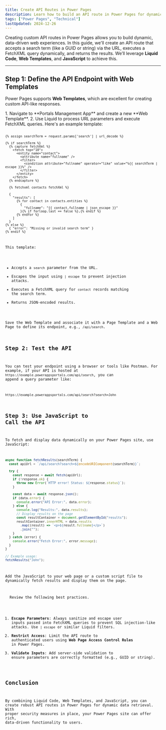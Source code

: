```yaml
---
title: Create API Routes in Power Pages
description: Learn how to build an API route in Power Pages for dynamic FetchXML queries while ensuring security.
tags: ["Power Pages", "Technical"]
lastUpdated: 2024-12-26
---
```



Creating custom API routes in Power Pages allows you to build dynamic, data-driven web experiences. In this guide, we'll create an API route that accepts a search term (like a GUID or string) via the URL, executes a FetchXML query dynamically, and returns the results. We’ll leverage **Liquid Code**, **Web Templates**, and **JavaScript** to achieve this.

---

## Step 1: Define the API Endpoint with Web Templates

Power Pages supports **Web Templates**, which are excellent for creating custom API-like responses.

<Steps>
  1. Navigate to **Portals Management App** and create a new **Web Template**.
  2. Use Liquid to process URL parameters and execute FetchXML queries. Here's
  an example template:
</Steps>


<Code code={importedCode} lang="html" title="webtemplate.html" />

```liquid
{% assign searchTerm = request.params['search'] | url_decode %}

{% if searchTerm %}
  {% capture fetchXml %}
    <fetch top="10">
      <entity name="contact">
        <attribute name="fullname" />
        <filter>
          <condition attribute="fullname" operator="like" value="%{{ searchTerm | escape }}%" />
        </filter>
      </entity>
    </fetch>
  {% endcapture %}

  {% fetchxml contacts fetchXml %}

  {
    "results": [
      {% for contact in contacts.entities %}
        {
          "fullname": "{{ contact.fullname | json_escape }}"
        }{% if forloop.last == false %},{% endif %}
      {% endfor %}
    ]
  }
{% else %}
  { "error": "Missing or invalid search term" }
{% endif %}
```

This template:

- Accepts a `search` parameter from the URL.
- Escapes the input using `| escape` to prevent injection attacks.
- Executes a FetchXML query for `contact` records matching the search term.
- Returns JSON-encoded results.

Save the Web Template and associate it with a Page Template and a Web Page to define its endpoint, e.g., `/api/search`.

## Step 2: Test the API

You can test your endpoint using a browser or tools like Postman. For example, if your API is hosted at `https://example.powerappsportals.com/api/search`, you can append a query parameter like:

```
https://example.powerappsportals.com/api/search?search=John
```

## Step 3: Use JavaScript to Call the API

To fetch and display data dynamically on your Power Pages site, use JavaScript:

```javascript
async function fetchResults(searchTerm) {
  const apiUrl = `/api/search?search=${encodeURIComponent(searchTerm)}`;

  try {
    const response = await fetch(apiUrl);
    if (!response.ok) {
      throw new Error(`HTTP error! Status: ${response.status}`);
    }

    const data = await response.json();
    if (data.error) {
      console.error("API Error:", data.error);
    } else {
      console.log("Results:", data.results);
      // Display results on the page
      const resultContainer = document.getElementById("results");
      resultContainer.innerHTML = data.results
        .map((result) => `<p>${result.fullname}</p>`)
        .join("");
    }
  } catch (error) {
    console.error("Fetch Error:", error.message);
  }
}

// Example usage:
fetchResults("John");
```

Add the JavaScript to your web page or a custom script file to dynamically fetch results and display them on the page.


<Aside type="danger" title="Important: Security Considerations">
  Review the following best practices.
</Aside>

1. **Escape Parameters**: Always sanitize and escape user inputs passed into FetchXML queries to prevent SQL injection-like attacks. Use `| escape` or similar Liquid filters.
2. **Restrict Access**: Limit the API route to authenticated users using **Web Page Access Control Rules** in Power Pages.
3. **Validate Inputs**: Add server-side validation to ensure parameters are correctly formatted (e.g., GUID or string).

## Conclusion

By combining Liquid Code, Web Templates, and JavaScript, you can create robust API routes in Power Pages for dynamic data retrieval. With proper security measures in place, your Power Pages site can offer rich, data-driven functionality to users.
